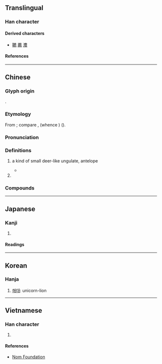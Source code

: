 {{character info}}
==Translingual==

===Han character===
{{Han char|rn=53|rad=广|as=10|sn=13|four=00227|canj=IXF|ids=⿸⿸广⿻コ⿰丨丨⿹⿺㇉一灬}}

====Derived characters====
* [[韀]] [[薦]] [[灋]]

====References====
{{Han ref|kx=0349.201|dkj=09433|hdz=20896.020|uh=5ECC}}

----

==Chinese==
{{zh-forms|alt=𢊁}}

===Glyph origin===
{{Han etym}}
{{liushu|p}}.

===Etymology===
From {{bor|zh|mkh-pro|*draaj||kind of deer}}; compare {{cog|km|ទ្រាយ||a kind of large deer, stag}}, {{cog|omx|tr=*dray}} (whence {{cog|my|tr=darai|t=[[hog deer]]}}) ({{zh-ref|Schuessler, 2007}}).

===Pronunciation===
{{zh-pron
|m=zhì
|c=zaai6,zi6
|mc=y
|oc=y
|cat=
}}

===Definitions===
{{zh-hanzi}}

# {{lb|zh|obsolete}} a kind of small deer-like ungulate, antelope
#* {{zh-x|^辛卯 卜 子 尊 宜 惠 幽 廌{zhì} 用 一|On Xinmao divined: Our lord will set out viand trays; let it be dark red '''antelope''' that is used. #1|CL|ref=Divination on turtle shell HYZ 34.1, from Huayuan zhuang East in Anyang (Henan); translated by Adam C. Schwartz, '''2018'''}}
# {{zh-used|解廌}}

===Compounds===
{{zh-der|廌史|解廌|獬廌}}

----

==Japanese==

===Kanji===
{{ja-kanji|grade=|rs=广10}}

# {{rfdef|ja|sort=广10}}

====Readings====
{{ja-readings
|on=ち
}}

----

==Korean==

===Hanja===
{{ko-hanja|hangeul=[[치]]|eumhun=|rv=chi|mr=ch'i|y=chi}}

# [[해태]]: unicorn-lion

----

==Vietnamese==

===Han character===
{{vi-readings|rs=广10|reading=trãi}}

# {{rfdef|vi|sort=广10}}

====References====
* [http://nomfoundation.org/common/nom_details.php?codepoint=5ecc Nom Foundation]